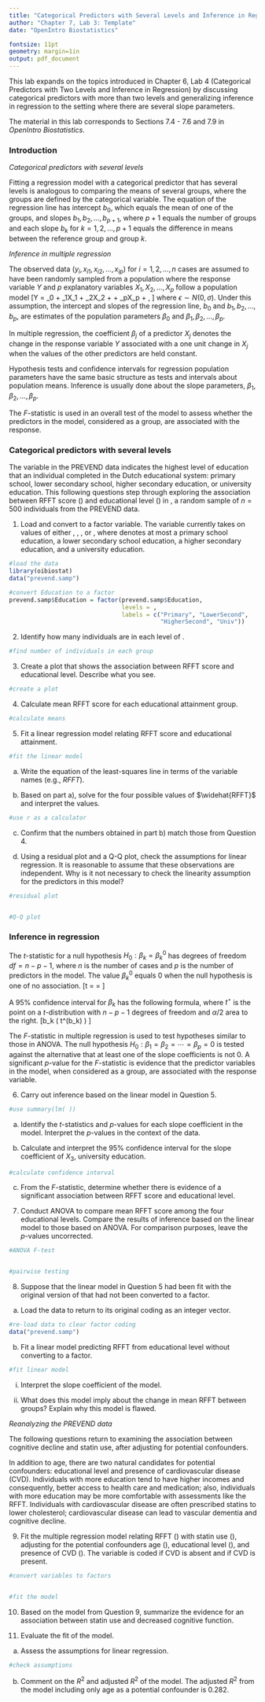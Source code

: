 ```yaml
---
title: "Categorical Predictors with Several Levels and Inference in Regression"
author: "Chapter 7, Lab 3: Template"
date: "OpenIntro Biostatistics"

fontsize: 11pt
geometry: margin=1in
output: pdf_document
---
```


\begin{small}
	
	\textbf{Topics}
	\begin{itemize}
	  \item Categorical predictors with several levels
	  \item Inference in multiple regression
	\end{itemize}
	
\end{small}

This lab expands on the topics introduced in Chapter 6, Lab 4 (Categorical Predictors with Two Levels and Inference in Regression) by discussing categorical predictors with more than two levels and generalizing inference in regression to the setting where there are several slope parameters. 

The material in this lab corresponds to Sections 7.4 - 7.6 and 7.9 in *OpenIntro Biostatistics*.

### Introduction

*Categorical predictors with several levels*

Fitting a regression model with a categorical predictor that has several levels is analogous to comparing the means of several groups, where the groups are defined by the categorical variable. The equation of the regression line has intercept $b_0$, which equals the mean of one of the groups, and slopes $b_1, b_2, \dots, b_{p+1}$, where $p+1$ equals the number of groups and each slope $b_k$ for $k = 1, 2, \dots, p + 1$ equals the difference in means between the reference group and group $k$.

*Inference in multiple regression*

The observed data $(y_i, x_{i1}, x_{i2}, \dots, x_{ip})$ for $i = 1, 2, \dots, n$ cases are assumed to have been randomly sampled from a population where the response variable $Y$ and $p$ explanatory variables $X_1, X_2, \dots, X_p$ follow a population model
\[Y = \beta_0 + \beta_1X_1 + \beta_2X_2 + \cdots + \beta_pX_p + \epsilon, \]
where $\epsilon \sim N(0, \sigma)$. Under this assumption, the intercept and slopes of the regression line, $b_0$ and $b_1, b_2, \dots, b_p$, are estimates of the population parameters $\beta_0$ and $\beta_1, \beta_2, \dots, \beta_p$.

In multiple regression, the coefficient $\beta_j$ of a predictor $X_j$ denotes the change in the response variable $Y$ associated with a one unit change in $X_j$ when the values of the other predictors are held constant.

Hypothesis tests and confidence intervals for regression population parameters have the same basic structure as tests and intervals about population means. Inference is usually done about the slope parameters, $\beta_1, \beta_2, \dots, \beta_p$. 

The $F$-statistic is used in an overall test of the model to assess whether the predictors in the model, considered as a group, are associated with the response.

\newpage

### Categorical predictors with several levels

The variable \texttt{Education} in the PREVEND data indicates the highest level of education that an individual completed in the Dutch educational system: primary school, lower secondary school, higher secondary education, or university education. This following questions step through exploring the association between RFFT score (\texttt{RFFT}) and educational level (\texttt{Education}) in \texttt{prevend.samp}, a random sample of $n = 500$ individuals from the PREVEND data.

1. Load \texttt{prevend.samp} and convert \texttt{Education} to a factor variable. The variable currently takes on values of either \texttt{0}, \texttt{1}, \texttt{2}, or \texttt{3}, where \texttt{0} denotes at most a primary school education, \texttt{1} a lower secondary school education, \texttt{2} a higher secondary education, and \texttt{3} a university education.

```r
#load the data
library(oibiostat)
data("prevend.samp")

#convert Education to a factor
prevend.samp$Education = factor(prevend.samp$Education,
                                levels = ,
                                labels = c("Primary", "LowerSecond",
                                           "HigherSecond", "Univ"))
```


2. Identify how many individuals are in each level of \texttt{Education}.



```r
#find number of individuals in each group

```



3. Create a plot that shows the association between RFFT score and educational level. Describe what you see.

```r
#create a plot

```


4. Calculate mean RFFT score for each educational attainment group.


```r
#calculate means

```



5. Fit a linear regression model relating RFFT score and educational attainment.

```r
#fit the linear model

```


  a) Write the equation of the least-squares line in terms of the variable names (e.g., *RFFT*).





    
  b) Based on part a), solve for the four possible values of $\widehat{RFFT}$ and interpret the values.



```r
#use r as a calculator

```


    
  c) Confirm that the numbers obtained in part b) match those from Question 4.
  
  
  
  
  
    
  d) Using a residual plot and a Q-Q plot, check the assumptions for linear regression. It is reasonable to assume that these observations are independent. Why is it not necessary to check the linearity assumption for the predictors in this model?
  
  
```r
#residual plot


#Q-Q plot


```



\newpage  
    
### Inference in regression

The $t$-statistic for a null hypothesis $H_0: \beta_k = \beta_k^0$ has degrees of freedom $df = n - p - 1$, where $n$ is the number of cases and $p$ is the number of predictors in the model. The value $\beta_k^0$ equals 0 when the null hypothesis is one of no association.
\[t = \dfrac{b_k - \beta_k^0}{\text{s.e.}(b_1)} = \dfrac{b_k}{\text{s.e.}(b_1)} \]

A 95\% confidence interval for $\beta_k$ has the following formula, where $t^\star$ is the point on a $t$-distribution with $n - p - 1$ degrees of freedom and $\alpha/2$ area to the right.
\[b_k \pm \left( t^\star \times \text{s.e.}(b_k) \right) \]

The $F$-statistic in multiple regression is used to test hypotheses similar to those in ANOVA. The null hypothesis $H_0: \beta_1 = \beta_2 = \cdots = \beta_p = 0$ is tested against the alternative that at least one of the slope coefficients is not 0. A significant $p$-value for the $F$-statistic is evidence that the predictor variables in the model, when considered as a group, are associated with the response variable.

6. Carry out inference based on the linear model in Question 5.

```r
#use summary(lm( ))
```


  a) Identify the $t$-statistics and $p$-values for each slope coefficient in the model. Interpret the $p$-values in the context of the data.
    
    
    
    
    
  b) Calculate and interpret the 95\% confidence interval for the slope coefficient of $X_3$, university education.
  
  
    
```r
#calculate confidence interval

```
    


    
  c) From the $F$-statistic, determine whether there is evidence of a significant association between RFFT score and educational level.
  
  
  
  
    
7. Conduct ANOVA to compare mean RFFT score among the four educational levels. Compare the results of inference based on the linear model to those based on ANOVA. For comparison purposes, leave the $p$-values uncorrected.


```r
#ANOVA F-test


#pairwise testing

```



8. Suppose that the linear model in Question 5 had been fit with the original version of \texttt{Education} that had not been converted to a factor.

  a) Load the \texttt{prevend.samp} data to return \texttt{Education} to its original coding as an integer vector.
    
```r
#re-load data to clear factor coding
data("prevend.samp")
```
    
    
  b) Fit a linear model predicting RFFT from educational level without converting \texttt{Education} to a factor. 
  
```r
#fit linear model

```
  
  i. Interpret the slope coefficient of the model.
        
        
        
  ii. What does this model imply about the change in mean RFFT between groups? Explain why this model is flawed.
  
  
  
  
  

\newpage

*Reanalyzing the PREVEND data*

The following questions return to examining the association between cognitive decline and statin use, after adjusting for potential confounders. 

In addition to age, there are two natural candidates for potential confounders: educational level and presence of cardiovascular disease (CVD). Individuals with more education tend to have higher incomes and consequently, better access to health care and medication; also, individuals with more education may be more comfortable with assessments like the RFFT. Individuals with cardiovascular disease are often prescribed statins to lower cholesterol; cardiovascular disease can lead to vascular dementia and cognitive decline.
  
9. Fit the multiple regression model relating RFFT (\texttt{RFFT}) with statin use (\texttt{Statin}), adjusting for the potential confounders age (\texttt{Age}), educational level (\texttt{Education}), and presence of CVD (\texttt{CVD}). The variable \texttt{CVD} is coded \texttt{0} if CVD is absent and \texttt{1} if CVD is present. 

```r
#convert variables to factors


#fit the model

```

    
10. Based on the model from Question 9, summarize the evidence for an association between statin use and decreased cognitive function.






11. Evaluate the fit of the model.

  a) Assess the assumptions for linear regression.
    
    
```r
#check assumptions

```

  
  
  
  
  b) Comment on the $R^2$ and adjusted $R^2$ of the model. The adjusted $R^2$ from the model including only age as a potential confounder is 0.282.
  
  
  
  
